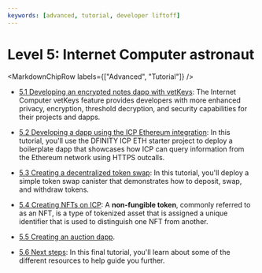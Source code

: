 ```yaml
---
keywords: [advanced, tutorial, developer liftoff]
---
```



# Level 5: Internet Computer astronaut

<MarkdownChipRow labels={["Advanced", "Tutorial"]} />


- [5.1 Developing an encrypted notes dapp with vetKeys](/docs/tutorials/developer-liftoff/level-5/5.1-vetKeys-tutorial): The Internet Computer vetKeys feature provides developers with more enhanced privacy, encryption, threshold decryption, and security capabilities for their projects and dapps.

- [5.2 Developing a dapp using the ICP Ethereum integration](/docs/tutorials/developer-liftoff/level-5/5.2-ICP-ETH-tutorial): In this tutorial, you'll use the DFINITY ICP ETH starter project to deploy a boilerplate dapp that showcases how ICP can query information from the Ethereum network using HTTPS outcalls.

- [5.3 Creating a decentralized token swap](/docs/tutorials/developer-liftoff/level-5/5.3-token-swap-tutorial): In this tutorial, you'll deploy a simple token swap canister that demonstrates how to deposit, swap, and withdraw tokens.

- [5.4 Creating NFTs on ICP](/docs/tutorials/developer-liftoff/level-5/5.4-NFT-tutorial): A **non-fungible token**, commonly referred to as an NFT, is a type of tokenized asset that is assigned a unique identifier that is used to distinguish one NFT from another.

- [5.5 Creating an auction dapp](/docs/tutorials/developer-liftoff/level-5/5.5-auction-tutorial).

- [5.6 Next steps](/docs/tutorials/developer-liftoff/level-5/5.6-next-steps): In this final tutorial, you'll learn about some of the different resources to help guide you further.











